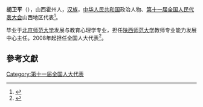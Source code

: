'''胡卫平'''（{{bd|1964年||}}），山西霍州人，[[汉族|汉族]]，[[中华人民共和国|中华人民共和国]]政治人物、[[第十一届全国人民代表大会|第十一届全国人民代表大会]]山西地区代表<ref>{{cite web|author=新华网|title=第十一届全国人大代表|url=http://news.xinhuanet.com/ziliao/2008-03/03/content_7708230.htm?node=36628|publisher=新华网|accessdate=2014-01-07|archive-date=2014-01-10|archive-url=https://web.archive.org/web/20140110211415/http://news.xinhuanet.com/ziliao/2008-03/03/content_7708230.htm?node=36628|dead-url=no}}</ref>。

毕业于[[北京师范大学|北京师范大学]]发展与教育心理学专业，担任[[陕西师范大学|陕西师范大学]]教师专业能力发展中心主任。2008年起担任全国人大代表<ref>{{cite news|title=全国人大代表信息-胡卫平|url= http://210.82.31.1:8084/delegate/viewDelegate.action?dbid=110275|accessdate=2013-04-05|newspaper=全国人大网|archive-url=https://web.archive.org/web/20130719050940/http://www.npc.gov.cn/delegate/viewDelegate.action?dbid=110275|archive-date=2013-07-19|dead-url=yes}}</ref>。

==參考文獻==
{{reflist}}
[[Category:第十一届全国人大代表|Category:第十一届全国人大代表]]